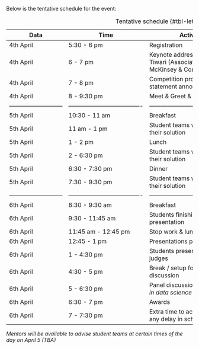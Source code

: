 Below is the tentative schedule for the event:

| Data | Time | Activity | Venue |
|------|------|------|------|
| 4th April | 5:30 - 6 pm    | Registration    | Guild Lounge    |
| 4th April | 6 - 7 pm    | Keynote address by Sanchit Tiwari (Associate Partner, McKinsey \& Company)    | Guild Lounge    |
| 4th April | 7 - 8 pm    | Competition problem statement announcement    | Guild Lounge    |
| 4th April | 8 - 9:30 pm    | Meet \& Greet \& Dinner    | Guild Lounge    |
|---------------------------|-------------------------------------|------------------------------------------|-------------------------------------|
| 5th April | 10:30 - 11 am    | Breakfast    | 1-163 Wildcat room    |
| 5th April | 11 am - 1 pm    | Student teams working on their solution    | 1-163 Wildcat room    |
| 5th April | 1 - 2 pm    | Lunch    | 1-163 Wildcat room    |
| 5th April | 2 - 6:30 pm    | Student teams working on their solution    | 1-163 Wildcat room    |
| 5th April | 6:30 - 7:30 pm    | Dinner    | 1-163 Wildcat room    |
| 5th April | 7:30 - 9:30 pm    | Student teams working on their solution    | 1-163 Wildcat room    |
|---------------------------|-------------------------------------|------------------------------------------|------------------------------------|
| 6th April | 8:30 - 9:30 am    | Breakfast    | Guild Lounge    |
| 6th April | 9:30 - 11:45 am    | Students finishing up their presentation    | Guild Lounge    |
| 6th April | 11:45 am - 12:45 pm    | Stop work \& lunch    | Guild Lounge    |
| 6th April | 12:45 - 1 pm    | Presentations preparation    | Guild Lounge    |
| 6th April | 1 - 4:30 pm    | Students presentations to judges    | Guild Lounge    |
| 6th April | 4:30 - 5 pm    | Break / setup for panel discussion    | Guild Lounge    |
| 6th April | 5 - 6:30 pm    | Panel discussion on *Carriers in data science*    | Guild Lounge    |
| 6th April | 6:30 - 7 pm    | Awards    | Guild Lounge    |
| 6th April | 7 - 7:30 pm    | Extra time to accommodate any delay in schedule    | Guild Lounge    |


: Tentative schedule {#tbl-letters}

*Mentors will be available to advise student teams at certain times of the day on April 5 (TBA)*